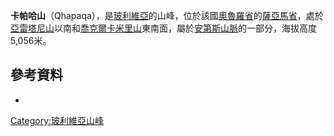 {{Coord|18|10|27|S|68|21|13|W|display=title}}

'''卡帕哈山'''（Qhapaqa），是[[玻利維亞|玻利維亞]]的山峰，位於該國[[奧魯羅省|奧魯羅省]]的[[薩亞馬省|薩亞馬省]]，處於[[亞雷塔尼山|亞雷塔尼山]]以南和[[喬克爾卡米里山|喬克爾卡米里山]]東南面，屬於[[安第斯山脈|安第斯山脈]]的一部分，海拔高度5,056米。

==參考資料==
*{{cite web|url=http://www.ine.gob.bo/publicaciones/visorPdf.aspx?Codigo=040402&tipo=1|title=Turco|author=<!--Staff writer(s); no by-line.-->|date=|website=|publisher=|accessdate=November 9, 2014|deadurl=yes|archiveurl=https://web.archive.org/web/20160303231150/http://www.ine.gob.bo/publicaciones/visorPdf.aspx?Codigo=040402&tipo=1|archivedate=2016年3月3日}}

{{Bolivia-geo-stub}}
[[Category:玻利維亞山峰|Category:玻利維亞山峰]]
